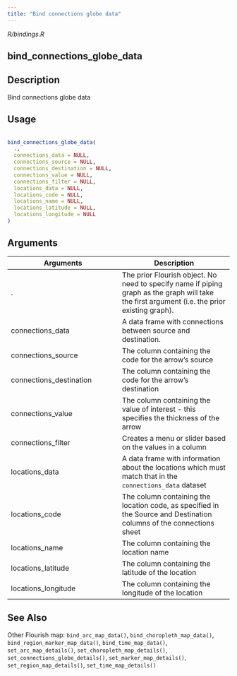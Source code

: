```yaml
---
title: "Bind connections globe data"
---
```


*R/bindings.R*

## bind_connections_globe_data

## Description
 Bind connections globe data 


## Usage
```r
 
bind_connections_globe_data( 
  ., 
  connections_data = NULL, 
  connections_source = NULL, 
  connections_destination = NULL, 
  connections_value = NULL, 
  connections_filter = NULL, 
  locations_data = NULL, 
  locations_code = NULL, 
  locations_name = NULL, 
  locations_latitude = NULL, 
  locations_longitude = NULL 
) 
```

## Arguments
|Arguments|Description|
|---|---|
| . | The prior Flourish object. No need to specify name if piping graph as the graph will take the first argument (i.e. the prior existing graph). |
| connections_data | A data frame with connections between source and destination. |
| connections_source | The column containing the code for the arrow's source |
| connections_destination | The column containing the code for the arrow's destination |
| connections_value | The column containing the value of interest - this specifies the thickness of the arrow |
| connections_filter | Creates a menu or slider based on the values in a column |
| locations_data | A data frame with information about the locations which must match that in the `connections_data` dataset |
| locations_code | The column containing the location code, as specified in the Source and Destination columns of the connections sheet |
| locations_name | The column containing the location name |
| locations_latitude | The column containing the latitude of the location |
| locations_longitude | The column containing the longitude of the location |






## See Also
 Other Flourish map:  `bind_arc_map_data()`, `bind_choropleth_map_data()`, `bind_region_marker_map_data()`, `bind_time_map_data()`, `set_arc_map_details()`, `set_choropleth_map_details()`, `set_connections_globe_details()`, `set_marker_map_details()`, `set_region_map_details()`, `set_time_map_details()` 

